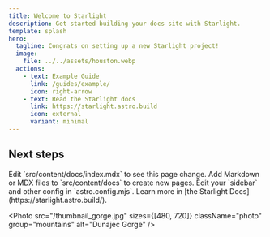 ```yaml
---
title: Welcome to Starlight
description: Get started building your docs site with Starlight.
template: splash
hero:
  tagline: Congrats on setting up a new Starlight project!
  image:
    file: ../../assets/houston.webp
  actions:
    - text: Example Guide
      link: /guides/example/
      icon: right-arrow
    - text: Read the Starlight docs
      link: https://starlight.astro.build
      icon: external
      variant: minimal
---
```




## Next steps

<CardGrid stagger>
	<Card title="Update content" icon="pencil">
		Edit `src/content/docs/index.mdx` to see this page change.
	</Card>
	<Card title="Add new content" icon="add-document">
		Add Markdown or MDX files to `src/content/docs` to create new pages.
	</Card>
	<Card title="Configure your site" icon="setting">
		Edit your `sidebar` and other config in `astro.config.mjs`.
	</Card>
	<Card title="Read the docs" icon="open-book">
		Learn more in [the Starlight Docs](https://starlight.astro.build/).
	</Card>
</CardGrid>

<Photo src="/thumbnail_mountains.jpg" sizes={[1290]} className="photo" group="mountains" alt="a portrait of a bird" />

<Photo src="/thumbnail_gorge.jpg" sizes={[480, 720]} className="photo" group="mountains" alt="Dunajec Gorge" />

<div class="gallery">
  <Photo src="/thumbnail_bird.jpg" sizes={[480, 720]} multi className="photo" group="gallery-0" />
  <Photo
    src="/thumbnail_mountains.jpg"
    sizes={[480, 720]}
    multi
    className="photo"
    group="gallery-1"
    alt="Island" />
  <Photo src="/thumbnail_gorge.jpg" sizes={[480, 720]} multi className="photo" group="gallery-2" alt="gorge" />
  <Photo
    src="/thumbnail_sokolica.jpg"
    sizes={[480, 720]}
    multi
    className="photo"
    group="gallery-3"
    alt="sokolica" />
</div>

<PhotoMultiViewer/>
<PhotoViewer/>
